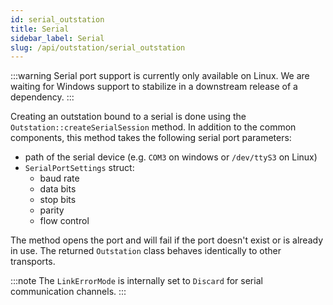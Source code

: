 ```yaml
---
id: serial_outstation
title: Serial
sidebar_label: Serial
slug: /api/outstation/serial_outstation
---
```



:::warning
Serial port support is currently only available on Linux. We are waiting for Windows support to stabilize in a downstream release of a dependency.
:::

Creating an outstation bound to a serial is done using the `Outstation::createSerialSession` method. In addition to the common components, this method takes
the following serial port parameters:

* path of the serial device (e.g. `COM3` on windows or `/dev/ttyS3` on Linux)
* `SerialPortSettings` struct:
  * baud rate
  * data bits
  * stop bits
  * parity
  * flow control

The method opens the port and will fail if the port doesn't exist or is already in use. The returned `Outstation` class behaves identically to other transports.

:::note
The `LinkErrorMode` is internally set to `Discard` for serial communication channels.
:::

